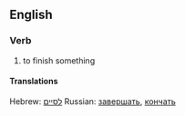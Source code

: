 ==English==
===Verb===
# to finish something
====Translations====
Hebrew: [[לסיים]]
Russian: [[завершать]], [[кончать]]
